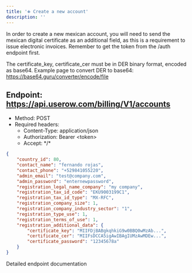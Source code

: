 ```yaml
---
title: '➕ Create a new account'
description: ''
---
```


In order to create a new mexican account, you will need to send the mexican digital certificate as an additional field,
as this is a requirement to issue electronic invoices. Remember to get the token from the /auth endpoint first.

The certificate_key, certificate_cer must be in DER binary format, encoded as base64.
Example page to convert DER to base64: https://base64.guru/converter/encode/file

## Endpoint: https://api.userow.com/billing/V1/accounts
* Method: POST
* Required headers:
    * Content-Type: application/json
    * Authorization: Bearer \<token\>
    * Accept: \*/\*

```json
{
    "country_id": 80,
    "contact_name": "fernando rojas",
    "contact_phone": "+529841055220",
    "admin_email": "test@company.com",
    "admin_password": "enternewpassword",
    "registration_legal_name_company": "my company",
    "registration_tax_id_code": "EKU9003199C1",
    "registration_tax_id_type": "MX-RFC",
    "registration_company_size": 1,
    "registration_company_industry_sector": "1",
    "registration_type_use": 1,
    "registration_terms_of_use": 1,
    "registration_additional_data": {
        "certificate_key": "MIIFDjBABgkqhkiG9w0BBQ0wMzAb...",
        "certificate_cer": "MIIFsDCCA5igAwIBAgIUMzAwMDEw...",
        "certificate_password": "12345678a"
    }
}
```

<CardGroup cols={1}>
    <Card
        title="API Reference POST /accounts"
        icon="terminal"
        href="/api-reference/endpoint/create-a-new-account"
    >
        Detailed endpoint documentation
    </Card>
</CardGroup>